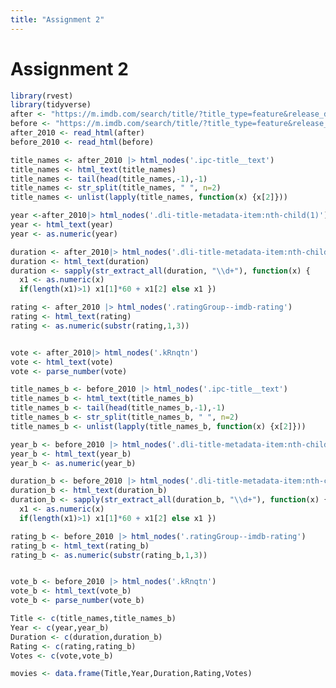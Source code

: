 ```yaml
---
title: "Assignment 2"
---
```


# Assignment 2

```r
library(rvest)
library(tidyverse)
after <- "https://m.imdb.com/search/title/?title_type=feature&release_date=2010-01-01,2023-12-31&num_votes=2500,&country_of_origin=TR&count=250"
before <- "https://m.imdb.com/search/title/?title_type=feature&release_date=,2009-12-31&num_votes=2500,&country_of_origin=TR&count=250"
after_2010 <- read_html(after)
before_2010 <- read_html(before)

title_names <- after_2010 |> html_nodes('.ipc-title__text')
title_names <- html_text(title_names)
title_names <- tail(head(title_names,-1),-1)
title_names <- str_split(title_names, " ", n=2)
title_names <- unlist(lapply(title_names, function(x) {x[2]}))

year <-after_2010|> html_nodes('.dli-title-metadata-item:nth-child(1)')
year <- html_text(year)
year <- as.numeric(year)

duration <- after_2010|> html_nodes('.dli-title-metadata-item:nth-child(2)')
duration <- html_text(duration)
duration <- sapply(str_extract_all(duration, "\\d+"), function(x) {
  x1 <- as.numeric(x)
  if(length(x1)>1) x1[1]*60 + x1[2] else x1 })

rating <- after_2010 |> html_nodes('.ratingGroup--imdb-rating')
rating <- html_text(rating)
rating <- as.numeric(substr(rating,1,3))


vote <- after_2010|> html_nodes('.kRnqtn')
vote <- html_text(vote)
vote <- parse_number(vote)

title_names_b <- before_2010 |> html_nodes('.ipc-title__text')
title_names_b <- html_text(title_names_b)
title_names_b <- tail(head(title_names_b,-1),-1)
title_names_b <- str_split(title_names_b, " ", n=2)
title_names_b <- unlist(lapply(title_names_b, function(x) {x[2]}))

year_b <- before_2010 |> html_nodes('.dli-title-metadata-item:nth-child(1)')
year_b <- html_text(year_b)
year_b <- as.numeric(year_b)

duration_b <- before_2010 |> html_nodes('.dli-title-metadata-item:nth-child(2)')
duration_b <- html_text(duration_b)
duration_b <- sapply(str_extract_all(duration_b, "\\d+"), function(x) {
  x1 <- as.numeric(x)
  if(length(x1)>1) x1[1]*60 + x1[2] else x1 })

rating_b <- before_2010 |> html_nodes('.ratingGroup--imdb-rating')
rating_b <- html_text(rating_b)
rating_b <- as.numeric(substr(rating_b,1,3))


vote_b <- before_2010 |> html_nodes('.kRnqtn')
vote_b <- html_text(vote_b)
vote_b <- parse_number(vote_b)

Title <- c(title_names,title_names_b)
Year <- c(year,year_b)
Duration <- c(duration,duration_b)
Rating <- c(rating,rating_b)
Votes <- c(vote,vote_b)

movies <- data.frame(Title,Year,Duration,Rating,Votes)


```
